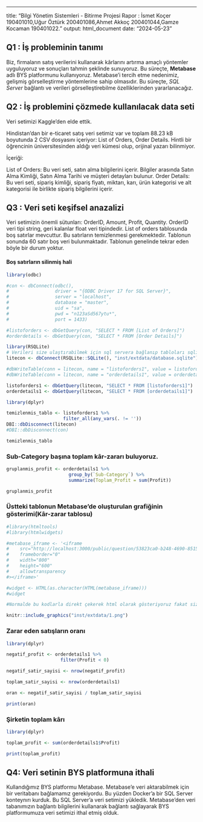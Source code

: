 ------------------------------------------------------------------------

title: "Bilgi Yönetim Sistemleri - Bitirme Projesi Rapor : İsmet Koçer 190401010,Uğur Öztürk 200401086,Ahmet Akkoç 200401044,Gamze Kocaman 190401022." output: html_document date: "2024-05-23"

## Q1 : İş probleminin tanımı

Biz, firmaların satış verilerini kullanarak kârlarını artırma amaçlı yöntemler uyguluyoruz ve sonuçları tahmin şeklinde sunuyoruz. Bu süreçte, **Metabase** adlı BYS platformunu kullanıyoruz. Metabase'i tercih etme nedenimiz, gelişmiş görselleştirme yöntemlerine sahip olmasıdır. Bu süreçte, *SQL Server* bağlantı ve verileri görselleştirebilme özelliklerinden yararlanacağız.

## Q2 : İş problemini çözmede kullanılacak data seti

Veri setimizi Kaggle'den elde ettik.

Hindistan’dan bir e-ticaret satış veri setimiz var ve toplam 88.23 kB boyutunda 2 CSV dosyasını içeriyor: List of Orders, Order Details. Hintli bir öğrencinin üniversitesinden aldığı veri kümesi olup, orijinal yazarı bilinmiyor.

İçeriği:

List of Orders: Bu veri seti, satın alma bilgilerini içerir. Bilgiler arasında Satın Alma Kimliği, Satın Alma Tarihi ve müşteri detayları bulunur. Order Details: Bu veri seti, sipariş kimliği, sipariş fiyatı, miktarı, karı, ürün kategorisi ve alt kategorisi ile birlikte sipariş bilgilerini içerir.

## Q3 : Veri seti keşifsel anazalizi

Veri setimizin önemli sütunları: OrderID, Amount, Profit, Quantity. OrderID veri tipi string, geri kalanlar float veri tipindedir. List of orders tablosunda boş satırlar mevcuttur. Bu satırların temizlenmesi gerekmektedir. Tablonun sonunda 60 satır boş veri bulunmaktadır. Tablonun genelinde tekrar eden böyle bir durum yoktur.

#### Boş satırların silinmiş hali

```r
library(odbc)

#con <- dbConnect(odbc(),
#                 driver = "{ODBC Driver 17 for SQL Server}",
#                 server = "localhost",
#                 database = "master",
#                 uid = "sa",
#                 pwd = "n123aSd567ytu*",
#                 port = 1433)

#listoforders <- dbGetQuery(con, "SELECT * FROM [List of Orders]")
#orderdetails <- dbGetQuery(con, "SELECT * FROM [Order Details]")

library(RSQLite)
# Verileri size ulaştırabilmek için sql servera bağlanıp tabloları sqlite olarak proje dosyalarının içine kaydettik.
litecon <- dbConnect(RSQLite::SQLite(), "inst/extdata/database.sqlite")

#dbWriteTable(conn = litecon, name = "listoforders1", value = listoforders, row.names = FALSE,overwrite = TRUE)
#dbWriteTable(conn = litecon, name = "orderdetails1", value = orderdetails, row.names = FALSE,overwrite = TRUE)

listoforders1 <- dbGetQuery(litecon, "SELECT * FROM [listoforders1]")
orderdetails1 <- dbGetQuery(litecon, "SELECT * FROM [orderdetails1]")

library(dplyr)

temizlenmis_tablo <- listoforders1 %>%
                     filter_all(any_vars(. != ''))
DBI::dbDisconnect(litecon)
#DBI::dbDisconnect(con)


```

```r
temizlenmis_tablo
```

### Sub-Category başına toplam kâr-zararı buluyoruz.

```r
gruplanmis_profit <- orderdetails1 %>%
                       group_by(`Sub-Category`) %>%
                       summarize(Toplam_Profit = sum(Profit))
```

```r
gruplanmis_profit
```

### Üstteki tablonun Metabase'de oluşturulan grafiğinin gösterimi(Kâr-zarar tablosu)

```r
#library(htmltools)
#library(htmlwidgets)

#metabase_iframe <- '<iframe
#    src="http://localhost:3000/public/question/53823ca0-b248-4690-8515-fff458f160d7"
#    frameborder="0"
#    width="800"
#    height="600"
#    allowtransparency
#></iframe>'

#widget <- HTML(as.character(HTML(metabase_iframe)))
#widget

#Normalde bu kodlarla direkt çekerek html olarak gösteriyoruz fakat sizin bilgisayarınızda gözükebilmesi için üstteki kodları çalıştırıp çıkan html'i png haline getirerek dosyaların arasına koyduk.

knitr::include_graphics("inst/extdata/1.png")


```

### Zarar eden satışların oranı

```r
library(dplyr)

negatif_profit <- orderdetails1 %>%
                    filter(Profit < 0)

negatif_satir_sayisi <- nrow(negatif_profit)

toplam_satir_sayisi <- nrow(orderdetails1)

oran <- negatif_satir_sayisi / toplam_satir_sayisi

print(oran)
```

### Şirketin toplam kârı

```r
library(dplyr)

toplam_profit <- sum(orderdetails1$Profit)

print(toplam_profit)


```

## Q4: Veri setinin BYS platformuna ithali

Kullandığımız BYS platformu Metabase. Metabase'e veri aktarabilmek için bir veritabanı bağlamamız gerekiyordu. Bu yüzden Docker'a bir SQL Server konteynırı kurduk. Bu SQL Server'a veri setimizi yükledik. Metabase'den veri tabanımızın bağlantı bilgilerini kullanarak bağlantı sağlayarak BYS platformumuza veri setimizi ithal etmiş olduk.


